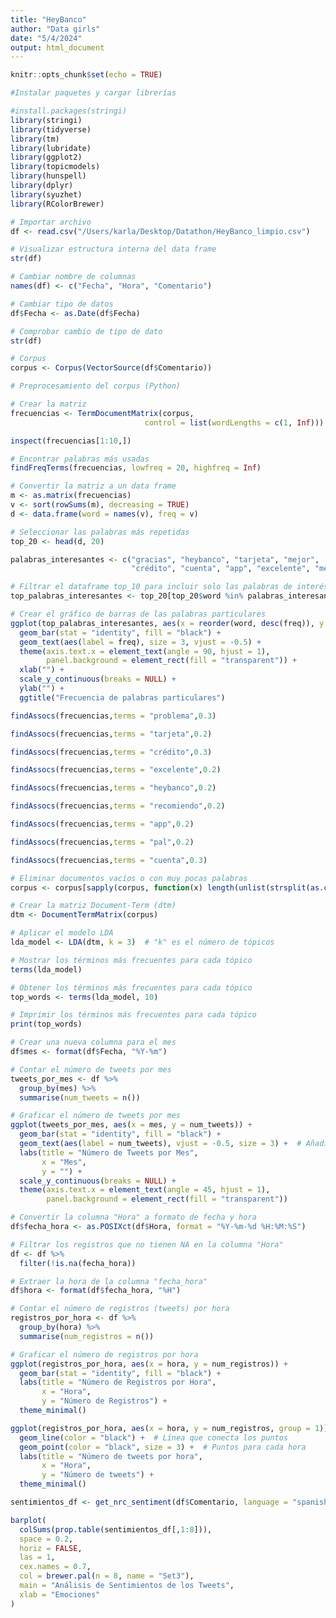 ```yaml
---
title: "HeyBanco"
author: "Data girls"
date: "5/4/2024"
output: html_document
---
```


```r
knitr::opts_chunk$set(echo = TRUE)
```

```r
#Instalar paquetes y cargar librerías

#install.packages(stringi)
library(stringi)
library(tidyverse)
library(tm)
library(lubridate)
library(ggplot2)
library(topicmodels)
library(hunspell)
library(dplyr)
library(syuzhet)
library(RColorBrewer)
```

```r
# Importar archivo
df <- read.csv("/Users/karla/Desktop/Datathon/HeyBanco_limpio.csv")
```

```r
# Visualizar estructura interna del data frame
str(df)
```

```r
# Cambiar nombre de columnas
names(df) <- c("Fecha", "Hora", "Comentario")
```

```r
# Cambiar tipo de datos
df$Fecha <- as.Date(df$Fecha)
```

```r
# Comprobar cambio de tipo de dato
str(df)
```

```r
# Corpus
corpus <- Corpus(VectorSource(df$Comentario))

# Preprocesamiento del corpus (Python)
```

```r
# Crear la matriz
frecuencias <- TermDocumentMatrix(corpus, 
                              control = list(wordLengths = c(1, Inf)))
```

```r
inspect(frecuencias[1:10,])
```

```r
# Encontrar palabras más usadas
findFreqTerms(frecuencias, lowfreq = 20, highfreq = Inf)
```

```r
# Convertir la matriz a un data frame
m <- as.matrix(frecuencias)
v <- sort(rowSums(m), decreasing = TRUE)
d <- data.frame(word = names(v), freq = v)
```

```r
# Seleccionar las palabras más repetidas
top_20 <- head(d, 20)

palabras_interesantes <- c("gracias", "heybanco", "tarjeta", "mejor", 
                           "crédito", "cuenta", "app", "excelente", "mensaje", "recomiendo")

# Filtrar el dataframe top_10 para incluir solo las palabras de interés
top_palabras_interesantes <- top_20[top_20$word %in% palabras_interesantes, ]

# Crear el gráfico de barras de las palabras particulares
ggplot(top_palabras_interesantes, aes(x = reorder(word, desc(freq)), y = freq)) +
  geom_bar(stat = "identity", fill = "black") +
  geom_text(aes(label = freq), size = 3, vjust = -0.5) +
  theme(axis.text.x = element_text(angle = 90, hjust = 1),
        panel.background = element_rect(fill = "transparent")) +
  xlab("") +
  scale_y_continuous(breaks = NULL) +
  ylab("") +
  ggtitle("Frecuencia de palabras particulares")
```

```r
findAssocs(frecuencias,terms = "problema",0.3)
```

```r
findAssocs(frecuencias,terms = "tarjeta",0.2)
```

```r
findAssocs(frecuencias,terms = "crédito",0.3)
```

```r
findAssocs(frecuencias,terms = "excelente",0.2)
```

```r
findAssocs(frecuencias,terms = "heybanco",0.2)
```

```r
findAssocs(frecuencias,terms = "recomiendo",0.2)
```

```r
findAssocs(frecuencias,terms = "app",0.2)
```

```r
findAssocs(frecuencias,terms = "pal",0.2)
```

```r
findAssocs(frecuencias,terms = "cuenta",0.3)
```

```r
# Eliminar documentos vacíos o con muy pocas palabras
corpus <- corpus[sapply(corpus, function(x) length(unlist(strsplit(as.character(x), " ")))) > 1]

# Crear la matriz Document-Term (dtm)
dtm <- DocumentTermMatrix(corpus)

# Aplicar el modelo LDA
lda_model <- LDA(dtm, k = 3)  # "k" es el número de tópicos

# Mostrar los términos más frecuentes para cada tópico
terms(lda_model)
```

```r
# Obtener los términos más frecuentes para cada tópico
top_words <- terms(lda_model, 10)

# Imprimir los términos más frecuentes para cada tópico
print(top_words)
```

```r
# Crear una nueva columna para el mes
df$mes <- format(df$Fecha, "%Y-%m")

# Contar el número de tweets por mes
tweets_por_mes <- df %>%
  group_by(mes) %>%
  summarise(num_tweets = n())

# Graficar el número de tweets por mes
ggplot(tweets_por_mes, aes(x = mes, y = num_tweets)) +
  geom_bar(stat = "identity", fill = "black") +
  geom_text(aes(label = num_tweets), vjust = -0.5, size = 3) +  # Añadir etiquetas a las barras
  labs(title = "Número de Tweets por Mes",
       x = "Mes",
       y = "") +
  scale_y_continuous(breaks = NULL) +
  theme(axis.text.x = element_text(angle = 45, hjust = 1),
        panel.background = element_rect(fill = "transparent"))
```

```r
# Convertir la columna "Hora" a formato de fecha y hora
df$fecha_hora <- as.POSIXct(df$Hora, format = "%Y-%m-%d %H:%M:%S")

# Filtrar los registros que no tienen NA en la columna "Hora"
df <- df %>% 
  filter(!is.na(fecha_hora))

# Extraer la hora de la columna "fecha_hora"
df$hora <- format(df$fecha_hora, "%H")

# Contar el número de registros (tweets) por hora
registros_por_hora <- df %>%
  group_by(hora) %>%
  summarise(num_registros = n())

# Graficar el número de registros por hora
ggplot(registros_por_hora, aes(x = hora, y = num_registros)) +
  geom_bar(stat = "identity", fill = "black") +
  labs(title = "Número de Registros por Hora",
       x = "Hora",
       y = "Número de Registros") +
  theme_minimal()
```

```r
ggplot(registros_por_hora, aes(x = hora, y = num_registros, group = 1)) +
  geom_line(color = "black") +  # Línea que conecta los puntos
  geom_point(color = "black", size = 3) +  # Puntos para cada hora
  labs(title = "Número de tweets por hora",
       x = "Hora",
       y = "Número de tweets") +
  theme_minimal()
```

```r
sentimientos_df <- get_nrc_sentiment(df$Comentario, language = "spanish")

barplot(
  colSums(prop.table(sentimientos_df[,1:8])),
  space = 0.2,
  horiz = FALSE,
  las = 1,
  cex.names = 0.7,
  col = brewer.pal(n = 8, name = "Set3"),
  main = "Análisis de Sentimientos de los Tweets",
  xlab = "Emociones"
)
```




